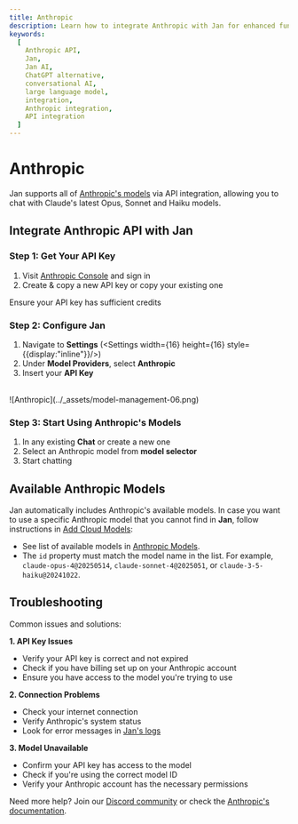 ```yaml
---
title: Anthropic
description: Learn how to integrate Anthropic with Jan for enhanced functionality.
keywords:
  [
    Anthropic API,
    Jan,
    Jan AI,
    ChatGPT alternative,
    conversational AI,
    large language model,
    integration,
    Anthropic integration,
    API integration
  ]
---
```



# Anthropic

Jan supports all of [Anthropic's models](https://anthropic.com/) via API integration, allowing
you to chat with Claude's latest Opus, Sonnet and Haiku models.

## Integrate Anthropic API with Jan

<Steps>

### Step 1: Get Your API Key
1. Visit [Anthropic Console](https://console.anthropic.com/settings/keys) and sign in
2. Create & copy a new API key or copy your existing one

<Callout type='info'>
Ensure your API key has sufficient credits
</Callout>

### Step 2: Configure Jan

1. Navigate to **Settings** (<Settings width={16} height={16} style={{display:"inline"}}/>)
2. Under **Model Providers**, select **Anthropic**
3. Insert your **API Key**

<br/>
![Anthropic](../_assets/model-management-06.png)
<br/>

### Step 3: Start Using Anthropic's Models

1. In any existing **Chat** or create a new one
2. Select an Anthropic model from **model selector**
3. Start chatting

</Steps>

## Available Anthropic Models

Jan automatically includes Anthropic's available models. In case you want to use a specific Anthropic model
that you cannot find in **Jan**, follow instructions in [Add Cloud Models](/docs/manage-models#add-models-1):
- See list of available models in [Anthropic Models](https://docs.anthropic.com/claude/docs/models-overview).
- The `id` property must match the model name in the list. For example, `claude-opus-4@20250514`, `claude-sonnet-4@2025051`, or `claude-3-5-haiku@20241022`.

## Troubleshooting

Common issues and solutions:

**1. API Key Issues**
- Verify your API key is correct and not expired
- Check if you have billing set up on your Anthropic account
- Ensure you have access to the model you're trying to use

**2. Connection Problems**
- Check your internet connection
- Verify Anthropic's system status
- Look for error messages in [Jan's logs](/docs/troubleshooting#how-to-get-error-logs)

**3. Model Unavailable**
- Confirm your API key has access to the model
- Check if you're using the correct model ID
- Verify your Anthropic account has the necessary permissions

Need more help? Join our [Discord community](https://discord.gg/FTk2MvZwJH) or check the
[Anthropic's documentation](https://docs.anthropic.com/claude/docs).
